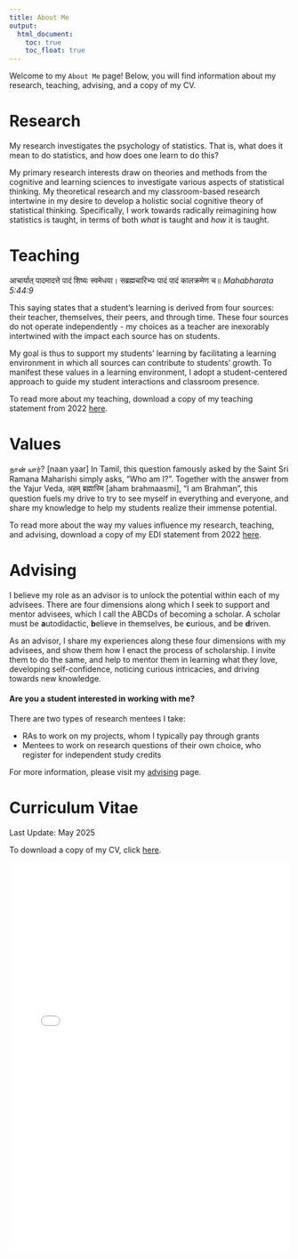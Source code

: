 ```yaml
---
title: About Me
output: 
  html_document:
    toc: true
    toc_float: true
---
```


Welcome to my `About Me` page! Below, you will find information about my research, teaching, advising, and a copy of my CV. 

# Research 

My research investigates the psychology of statistics. That is, what does it mean to do statistics, and how does one learn to do this? 

My primary research interests draw on theories and methods from the cognitive and learning sciences to investigate various aspects of statistical thinking. My theoretical research and my classroom-based research intertwine in my desire to develop a holistic social cognitive theory of statistical thinking. Specifically, I work towards radically reimagining how statistics is taught, in terms of both *what* is taught and *how* it is taught. 

<!--  To read more about my research during this time period, download a copy of my research statement from 2022 [here](https://github.com/RaoVNV/RaoVNV.github.io/raw/main/RaoVNV_Research.pdf). -->

# Teaching

आचार्यात् पादमादत्ते पादं शिष्यः स्वमेधया। सब्रह्मचारिभ्यः पादं पादं कालक्रमेण च॥ *Mahabharata 5:44:9*

This saying states that a student’s learning is derived from four sources: their teacher, themselves, their peers, and through time. These four sources do not operate independently - my choices as a teacher are inexorably intertwined with the impact each source has on students. 

My goal is thus to support my students’ learning by facilitating a learning environment in which all sources can contribute to students’ growth. To manifest these values in a learning environment, I adopt a student-centered approach to guide my student interactions and classroom presence. 

To read more about my teaching, download a copy of my teaching statement from 2022 [here](https://github.com/RaoVNV/RaoVNV.github.io/raw/main/RaoVNV_Teaching.pdf).

# Values

நான் யார்? [naan yaar] In Tamil, this question famously asked by the Saint Sri Ramana Maharishi simply asks, “Who am I?”. Together with the answer from the Yajur Veda, अहम् ब्रह्मास्मि [aham brahmaasmi], “I am Brahman”, this question fuels my drive to try to see myself in everything and everyone, and share my knowledge to help my students realize their immense potential. 

To read more about the way my values influence my research, teaching, and advising, download a copy of my EDI statement from 2022 [here](https://github.com/RaoVNV/RaoVNV.github.io/raw/main/RaoVNV_EDI_2pg.pdf).

# Advising

I believe my role as an advisor is to unlock the potential within each of my advisees. There are four dimensions along which I seek to support and mentor advisees, which I call the ABCDs of becoming a scholar. A scholar must be **a**utodidactic, **b**elieve in themselves, be **c**urious, and be **d**riven. 

<!-- 
A scholar must: 

- be an **A**utodidact. One must love learning. This requires one to seek out information and spend the necessary time reflecting upon and processing this information to help gain new insights. 
- **B**elieve in themselves. To generate new insights and new knowledge requires developing an idea that no one has had before. Others may not see the value in your ideas, but this should never be a deterrent. You must believe in yourself and pursue your ideas without hesitation. Whether or not others adopt your ideas is up to them -- your duty as a scholar is to show them new possibilities. 
- be **C**urious. All scholarship starts with curiosity, and asking a question such as `I wonder what's going on here?` or `I wonder why this happens?`. A scholar needs to have a keen and curious eye in order to generate new knowledge that can help explain the universe and human existence. 
- be **D**riven. The path to generating and spreading new knowledge is fraught with difficulty. To be a scholar, you have to dedicate yourself to a life of learning, knowledge, and the spread of knowledge. This means that no matter what obstacles emerge, you have to be driven to overcome them. 
-->

As an advisor, I share my experiences along these four dimensions with my advisees, and show them how I enact the process of scholarship. I invite them to do the same, and help to mentor them in learning what they love, developing self-confidence, noticing curious intricacies, and driving towards new knowledge. 

#### Are you a student interested in working with me? 

There are two types of research mentees I take: 

- RAs to work on my projects, whom I typically pay through grants
- Mentees to work on research questions of their own choice, who register for independent study credits

For more information, please visit my [advising](https://raovnv.github.io/advising) page. 

# Curriculum Vitae

Last Update: May 2025

To download a copy of my CV, click [here](https://github.com/RaoVNV/RaoVNV.github.io/raw/main/RaoVNV_CV.pdf).

<embed 
  src="/RaoVNV_CV.pdf" 
  type="application/pdf" 
  width="100%" 
  height="700px"
/>
